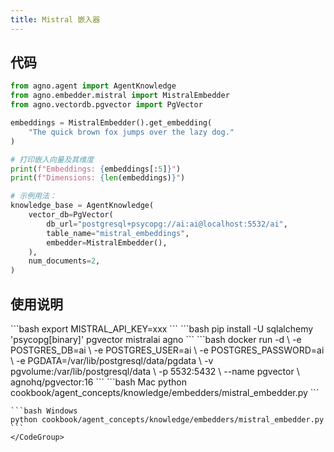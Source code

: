 ```yaml
---
title: Mistral 嵌入器
---
```

## 代码

```python
from agno.agent import AgentKnowledge
from agno.embedder.mistral import MistralEmbedder
from agno.vectordb.pgvector import PgVector

embeddings = MistralEmbedder().get_embedding(
    "The quick brown fox jumps over the lazy dog."
)

# 打印嵌入向量及其维度
print(f"Embeddings: {embeddings[:5]}")
print(f"Dimensions: {len(embeddings)}")

# 示例用法：
knowledge_base = AgentKnowledge(
    vector_db=PgVector(
        db_url="postgresql+psycopg://ai:ai@localhost:5532/ai",
        table_name="mistral_embeddings",
        embedder=MistralEmbedder(),
    ),
    num_documents=2,
)
```

## 使用说明

<Steps>
  <Snippet file="create-venv-step.mdx" />

  <Step title="设置您的 API 密钥">
    ```bash
    export MISTRAL_API_KEY=xxx
    ```
  </Step>

  <Step title="安装库">
    ```bash
    pip install -U sqlalchemy 'psycopg[binary]' pgvector mistralai agno
    ```
  </Step>

  <Step title="运行 PgVector">
    ```bash
    docker run -d \
      -e POSTGRES_DB=ai \
      -e POSTGRES_USER=ai \
      -e POSTGRES_PASSWORD=ai \
      -e PGDATA=/var/lib/postgresql/data/pgdata \
      -v pgvolume:/var/lib/postgresql/data \
      -p 5532:5432 \
      --name pgvector \
      agnohq/pgvector:16
    ```
  </Step>

  <Step title="运行智能体">
    <CodeGroup>
    ```bash Mac
    python cookbook/agent_concepts/knowledge/embedders/mistral_embedder.py
    ```

    ```bash Windows
    python cookbook/agent_concepts/knowledge/embedders/mistral_embedder.py
    ```
    </CodeGroup>
  </Step>
</Steps>